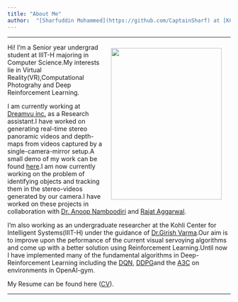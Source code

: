 ```yaml
---
title: "About Me"
author:  "[Sharfuddin Mohammed](https://github.com/CaptainSharf) at [KCIS ML Lab](https://kcis.iiit.ac.in/)"
---
```

---

<img class="resize" align="right" src="images/profile_pic.png" width="250" height="343" hspace="20" vspace="10">

Hi! I'm a Senior year undergrad student at IIIT-H majoring in Computer Science.My interests lie in Virtual Reality(VR),Computational Photograhy and Deep Reinforcement Learning.

I am currently working at [ Dreamvu inc. ](http://dreamvu.com/) as a Research assistant.I have worked on generating real-time stereo panoramic videos and depth-maps from videos captured by a single-camera-mirror setup.A small demo of my work can be found [ here ](http://dreamvu.com/).I am now currently working on the problem of identifying objects and tracking them in the stereo-videos generated by our camera.I have worked on these projects in collaboration with [ Dr. Anoop Namboodiri ](http://dreamvu.com/) and [ Rajat Aggarwal ](http://dreamvu.com).

I'm also working as an undergraduate researcher at the Kohli Center for Intelligent Systems(IIIT-H) under the guidance of [ Dr.Girish Varma ](https://geevi.github.io).Our aim is to improve upon the peformance of the current visual servoying algorithms and come up with a better solution using Reinforcement Learning.Until now I have implemented many of  the fundamental algorithms in Deep-Reinforcement Learning including the [DQN](Atari140M Benchmark), [DDPG](Continuous)and the [A3C](on the Atari140M Benchmark) on environments in OpenAI-gym.

My Resume can be found here ([ CV ](https://web.iiit.ac.in/~mohammed.sharfuddin/images/Resume.pdf)).


----
